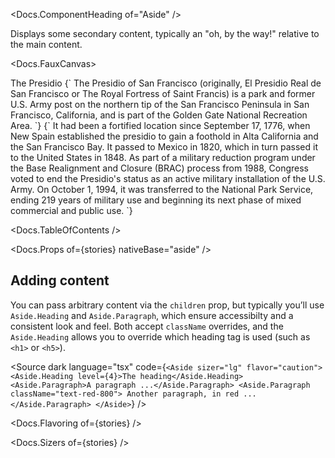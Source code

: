 


<Meta of={stories} />

<Docs.ComponentHeading of="Aside" />

Displays some secondary content, typically an "oh, by the way!" relative to the
main content.

<Docs.FauxCanvas>
  <Aside>
    <Aside.Heading>The Presidio</Aside.Heading>
    <Aside.Paragraph>{`
      The Presidio of San Francisco (originally, El Presidio Real de San
      Francisco or The Royal Fortress of Saint Francis) is a park and former
      U.S. Army post on the northern tip of the San Francisco Peninsula in San
      Francisco, California, and is part of the Golden Gate National Recreation
      Area.
    `}</Aside.Paragraph>
    <Aside.Paragraph>{`
      It had been a fortified location since September 17, 1776, when New Spain
      established the presidio to gain a foothold in Alta California and the San
      Francisco Bay. It passed to Mexico in 1820, which in turn passed it to the
      United States in 1848. As part of a military reduction program under the
      Base Realignment and Closure (BRAC) process from 1988, Congress voted to
      end the Presidio's status as an active military installation of the U.S.
      Army. On October 1, 1994, it was transferred to the National Park Service,
      ending 219 years of military use and beginning its next phase of mixed
      commercial and public use.
    `}</Aside.Paragraph>
  </Aside>
</Docs.FauxCanvas>

<Docs.TableOfContents />

<Docs.Props of={stories} nativeBase="aside" />

## Adding content

You can pass arbitrary content via the `children` prop, but typically you’ll use
`Aside.Heading` and `Aside.Paragraph`, which ensure accessibilty and a
consistent look and feel. Both accept `className` overrides, and the
`Aside.Heading` allows you to override which heading tag is used (such as `<h1>`
or `<h5>`).

<Source
  dark
  language="tsx"
  code={`
    <Aside sizer="lg" flavor="caution">
      <Aside.Heading level={4}>The heading</Aside.Heading>
      <Aside.Paragraph>A paragraph ...</Aside.Paragraph>
      <Aside.Paragraph className="text-red-800">
        Another paragraph, in red ...
      </Aside.Paragraph>
    </Aside>
  `}
/>

<Docs.Flavoring of={stories} />

<Docs.Sizers of={stories} />
